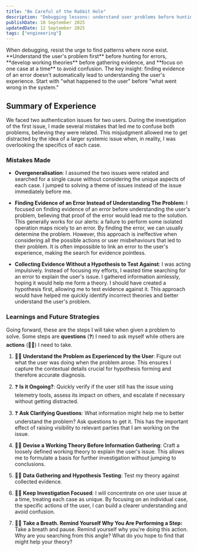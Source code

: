 ```yaml
---
title: "Be Careful of the Rabbit Hole"
description: "Debugging lessons: understand user problems before hunting for errors, avoid overgeneralisation, develop working theories before gathering evidence."
publishDate: 10 September 2025
updatedDate: 12 September 2025
tags: ["engineering"]
---
```



<TLDRSection>
	When debugging, resist the urge to find patterns where none exist. **Understand the
	user's problem first** before hunting for errors, **develop working theories** before gathering
	evidence, and **focus on one case at a time** to avoid confusion. The key insight: finding
	evidence of an error doesn't automatically lead to understanding the user's experience. Start with
	"what happened to the user" before "what went wrong in the system."
</TLDRSection>

## Summary of Experience

We faced two authentication issues for two users. During the investigation of the first issue, I made several mistakes that led me to confuse both problems, believing they were related. This misjudgment allowed me to get distracted by the idea of a larger systemic issue when, in reality, I was overlooking the specifics of each case.

### Mistakes Made

- **Overgeneralisation**: I assumed the two issues were related and searched for a single cause without considering the unique aspects of each case. I jumped to solving a theme of issues instead of the issue immediately before me.

- **Finding Evidence of an Error Instead of Understanding The Problem:** I focused on finding evidence of an error before understanding the user's problem, believing that proof of the error would lead me to the solution. This generally works for our alerts: a failure to perform some isolated operation maps nicely to an error. By finding the error, we can usually determine the problem. However, this approach is ineffective when considering all the possible actions or user misbehaviours that led to their problem. It is often impossible to link an error to the user's experience, making the search for evidence pointless.

- **Collecting Evidence Without a Hypothesis to Test Against**: I was acting impulsively. Instead of focusing my efforts, I wasted time searching for an error to explain the user's issue. I gathered information aimlessly, hoping it would help me form a theory. I should have created a hypothesis first, allowing me to test evidence against it. This approach would have helped me quickly identify incorrect theories and better understand the user's problem.

### Learnings and Future Strategies

Going forward, these are the steps I will take when given a problem to solve. Some steps are **questions** (❓) I need to ask myself while others are **actions** (🏄‍♂️) I need to take.

1. 🏄‍♂️ **Understand the Problem as Experienced by the User**: Figure out what the user was doing when the problem arose. This ensures I capture the contextual details crucial for hypothesis forming and therefore accurate diagnosis.

2. ❓ **Is it Ongoing?**: Quickly verify if the user still has the issue using telemetry tools, assess its impact on others, and escalate if necessary without getting distracted.

3. ❓ **Ask Clarifying Questions**: What information might help me to better understand the problem? Ask questions to get it. This has the important effect of raising visibility to relevant parties that I am working on the issue.

4. 🏄‍♂️ **Devise a Working Theory Before Information Gathering**: Craft a loosely defined working theory to explain the user's issue. This allows me to formulate a basis for further investigation without jumping to conclusions.

5. 🏄‍♂️ **Data Gathering and Hypothesis Testing**: Test my theory against collected evidence.

6. 🏄‍♂️ **Keep Investigation Focused**: I will concentrate on one user issue at a time, treating each case as unique. By focusing on an individual case, the specific actions of the user, I can build a clearer understanding and avoid confusion.

7. 🏄‍♂️ **Take a Breath. Remind Yourself Why You Are Performing a Step:** Take a breath and pause. Remind yourself why you're doing this action. Why are you searching from this angle? What do you hope to find that might help your theory?
